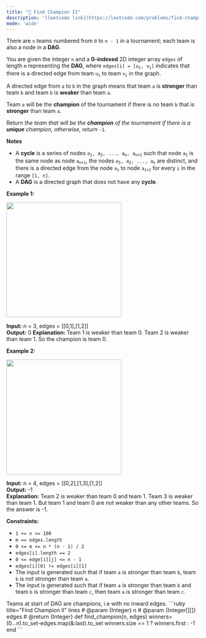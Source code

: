 ```yaml
---
title: "🧀 Find Champion II"
description: '[leetcode link](https://leetcode.com/problems/find-champion-ii/description/)'
mode: 'wide'
---
```

<Tabs>
  <Tab title="Question" icon="circle-question" iconType="regular">
    <Card>
      <p>There are <code>n</code> teams numbered from <code>0</code> to <code>n - 1</code> in a tournament; each team is also a node in a <strong>DAG</strong>.</p>  <p>You are given the integer <code>n</code> and a <strong>0-indexed</strong> 2D integer array <code>edges</code> of length <code><font face="monospace">m</font></code> representing the <strong>DAG</strong>, where <code>edges[i] = [u<sub>i</sub>, v<sub>i</sub>]</code> indicates that there is a directed edge from team <code>u<sub>i</sub></code> to team <code>v<sub>i</sub></code> in the graph.</p>  <p>A directed edge from <code>a</code> to <code>b</code> in the graph means that team <code>a</code> is <strong>stronger</strong> than team <code>b</code> and team <code>b</code> is <strong>weaker</strong> than team <code>a</code>.</p>  <p>Team <code>a</code> will be the <strong>champion</strong> of the tournament if there is no team <code>b</code> that is <strong>stronger</strong> than team <code>a</code>.</p>  <p>Return <em>the team that will be the <strong>champion</strong> of the tournament if there is a <strong>unique</strong> champion, otherwise, return </em><code>-1</code><em>.</em></p>  <p><strong>Notes</strong></p>  <ul>  <li>A <strong>cycle</strong> is a series of nodes <code>a<sub>1</sub>, a<sub>2</sub>, ..., a<sub>n</sub>, a<sub>n+1</sub></code> such that node <code>a<sub>1</sub></code> is the same node as node <code>a<sub>n+1</sub></code>, the nodes <code>a<sub>1</sub>, a<sub>2</sub>, ..., a<sub>n</sub></code> are distinct, and there is a directed edge from the node <code>a<sub>i</sub></code> to node <code>a<sub>i+1</sub></code> for every <code>i</code> in the range <code>[1, n]</code>.</li>  <li>A <strong>DAG</strong> is a directed graph that does not have any <strong>cycle</strong>.</li> </ul>   <p><strong class="example">Example 1:</strong></p>  <p><img height="300" src="https://assets.leetcode.com/uploads/2023/10/19/graph-3.png" width="300" /></p>   <strong>Input:</strong> n = 3, edges = [[0,1],[1,2]] <br/> <strong>Output:</strong> 0 <strong>Explanation: </strong>Team 1 is weaker than team 0. Team 2 is weaker than team 1. So the champion is team 0.   <p><strong class="example">Example 2:</strong></p>  <p><img height="300" src="https://assets.leetcode.com/uploads/2023/10/19/graph-4.png" width="300" /></p>   <strong>Input:</strong> n = 4, edges = [[0,2],[1,3],[1,2]] <br/> <strong>Output:</strong> -1 <br/> <strong>Explanation:</strong> Team 2 is weaker than team 0 and team 1. Team 3 is weaker than team 1. But team 1 and team 0 are not weaker than any other teams. So the answer is -1.    <p><strong>Constraints:</strong></p>  <ul>  <li><code>1 &lt;= n &lt;= 100</code></li>  <li><code>m == edges.length</code></li>  <li><code>0 &lt;= m &lt;= n * (n - 1) / 2</code></li>  <li><code>edges[i].length == 2</code></li>  <li><code>0 &lt;= edge[i][j] &lt;= n - 1</code></li>  <li><code>edges[i][0] != edges[i][1]</code></li>  <li>The input is generated such that if team <code>a</code> is stronger than team <code>b</code>, team <code>b</code> is not stronger than team <code>a</code>.</li>  <li>The input is generated such that if team <code>a</code> is stronger than team <code>b</code> and team <code>b</code> is stronger than team <code>c</code>, then team <code>a</code> is stronger than team <code>c</code>.</li> </ul> 
    </Card>
  </Tab>
  <Tab title="Solution" icon="lightbulb" iconType="regular" >
    <Card>
      Teams at start of DAG are champions, i.e with no inward edges.
</Card>
  <Expandable title="code">
    <CodeGroup dropdown>
```ruby title="Find Champion II" lines
# @param {Integer} n
# @param {Integer[][]} edges
# @return {Integer}
def find_champion(n, edges)
  winners=(0...n).to_set-edges.map(&:last).to_set
  winners.size == 1 ? winners.first : -1
end
```
    </CodeGroup>
  </Expandable>
  </Tab>
</Tabs>